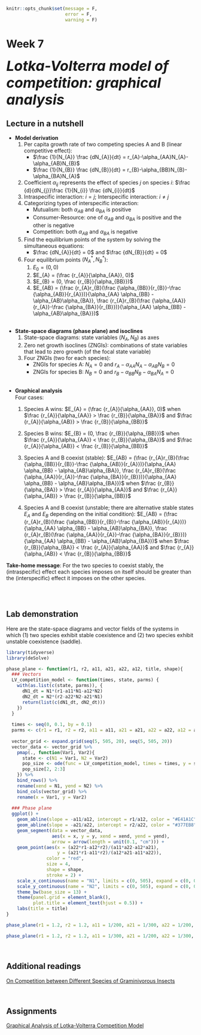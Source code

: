 ```r
knitr::opts_chunk$set(message = F, 
                      error = F, 
                      warning = F)

```

# Week 7  {-} 
<div style = "font-size: 28pt"> **_Lotka-Volterra model of competition: graphical analysis_**</div>

## Lecture in a nutshell {-}

* **Model derivation**
    1. Per capita growth rate of two competing species A and B (linear competitive effect):
        * $\frac {1}{N_{A}} \frac {dN_{A}}{dt} = r_{A}-\alpha_{AA}N_{A}-\alpha_{AB}N_{B}$
        * $\frac {1}{N_{B}} \frac {dN_{B}}{dt} = r_{B}-\alpha_{BB}N_{B}-\alpha_{BA}N_{A}$
    2. Coefficient $\alpha_{ij}$ represents the effect of species $j$ on species $i$: $\frac {d}{dN_{j}}\frac {1}{N_{i}} \frac {dN_{i}}{dt}$
    3. Intraspecific interaction: $i = j$; Interspecific interaction: $i \ne j$
    4. Categorizing types of interspecific interaction: 
        * Mutualism: both $\alpha_{AB}$ and $\alpha_{BA}$ is positive
        * Consumer-Resource: one of $\alpha_{AB}$ and $\alpha_{BA}$ is positive and the other is negative
        * Competition: both $\alpha_{AB}$ and $\alpha_{BA}$ is negative
    5. Find the equilibrium points of the system by solving the simultaneous equations:
        * $\frac {dN_{A}}{dt} = 0$ and $\frac {dN_{B}}{dt} = 0$ 
    6. Four equilibrium points $(N_{A}^{*}, N_{B}^{*})$:
        1. $E_{0} = (0, 0)$
        2. $E_{A} = (\frac {r_{A}}{\alpha_{AA}}, 0)$
        3. $E_{B} = (0, \frac {r_{B}}{\alpha_{BB}})$
        4. $E_{AB} = (\frac {r_{A}r_{B}(\frac {\alpha_{BB}}{r_{B}}-\frac {\alpha_{AB}}{r_{A}})}{\alpha_{AA} \alpha_{BB} - \alpha_{AB}\alpha_{BA}}, \frac {r_{A}r_{B}(\frac {\alpha_{AA}}{r_{A}}-\frac {\alpha_{BA}}{r_{B}})}{\alpha_{AA} \alpha_{BB} - \alpha_{AB}\alpha_{BA}})$
    
<div style="height:2px ;"><br></div>

* **State-space diagrams (phase plane) and isoclines**
    1. State-space diagrams: state variables $(N_{A}, N_{B})$ as axes
    2. Zero net growth isoclines (ZNGIs): combinations of state variables that lead to zero growth (of the focal state variable)
    3. Four ZNGIs (two for each species):
        * ZNGIs for species A: $N_{A} = 0$ and $r_{A}-\alpha_{AA}N_{A}-\alpha_{AB}N_{B} = 0$
        * ZNGIs for species B: $N_{B} = 0$ and $r_{B}-\alpha_{BB}N_{B}-\alpha_{BA}N_{A} = 0$

<div style="height:1px ;"><br></div>

* **Graphical analysis**
<div style="height:1px ;"><br></div> 
Four cases:
    1. Species A wins: $E_{A} = (\frac {r_{A}}{\alpha_{AA}}, 0)$ when $\frac {r_{A}}{\alpha_{AA}} > \frac {r_{B}}{\alpha_{BA}}$ and $\frac {r_{A}}{\alpha_{AB}} > \frac {r_{B}}{\alpha_{BB}}$
    
    2. Species B wins: $E_{B} = (0, \frac {r_{B}}{\alpha_{BB}})$ when $\frac {r_{A}}{\alpha_{AA}} < \frac {r_{B}}{\alpha_{BA}}$ and $\frac {r_{A}}{\alpha_{AB}} < \frac {r_{B}}{\alpha_{BB}}$
    
    3. Species A and B coexist (stable): $E_{AB} = (\frac {r_{A}r_{B}(\frac {\alpha_{BB}}{r_{B}}-\frac {\alpha_{AB}}{r_{A}})}{\alpha_{AA} \alpha_{BB} - \alpha_{AB}\alpha_{BA}}, \frac {r_{A}r_{B}(\frac {\alpha_{AA}}{r_{A}}-\frac {\alpha_{BA}}{r_{B}})}{\alpha_{AA} \alpha_{BB} - \alpha_{AB}\alpha_{BA}})$ when $\frac {r_{B}}{\alpha_{BA}} > \frac {r_{A}}{\alpha_{AA}}$ and $\frac {r_{A}}{\alpha_{AB}} > \frac {r_{B}}{\alpha_{BB}}$
    
    4. Species A and B coexist (unstable; there are alternative stable states $E_{A}$ and $E_{B}$ depending on the initial condition): $E_{AB} = (\frac {r_{A}r_{B}(\frac {\alpha_{BB}}{r_{B}}-\frac {\alpha_{AB}}{r_{A}})}{\alpha_{AA} \alpha_{BB} - \alpha_{AB}\alpha_{BA}}, \frac {r_{A}r_{B}(\frac {\alpha_{AA}}{r_{A}}-\frac {\alpha_{BA}}{r_{B}})}{\alpha_{AA} \alpha_{BB} - \alpha_{AB}\alpha_{BA}})$ when $\frac {r_{B}}{\alpha_{BA}} < \frac {r_{A}}{\alpha_{AA}}$ and $\frac {r_{A}}{\alpha_{AB}} < \frac {r_{B}}{\alpha_{BB}}$

**Take-home message**: For the two species to coexist stably, the (intraspecific) effect each species imposes on itself should be greater than the (interspecific) effect it imposes on the other species.

<div style="height:1px ;"><br></div>    
<br>

## Lab demonstration {-}

Here are the state-space diagrams and vector fields of the systems in which (1) two species exhibit stable coexistence and (2) two species exhibit unstable coexistence (saddle).

```r
library(tidyverse)
library(deSolve)

phase_plane <- function(r1, r2, a11, a21, a22, a12, title, shape){
  ### Vectors
  LV_competition_model <- function(times, state, parms) {
    with(as.list(c(state, parms)), {
      dN1_dt = N1*(r1-a11*N1-a12*N2)  
      dN2_dt = N2*(r2-a22*N2-a21*N1)
      return(list(c(dN1_dt, dN2_dt)))
    })
  }
  
  times <- seq(0, 0.1, by = 0.1)
  parms <- c(r1 = r1, r2 = r2, a11 = a11, a21 = a21, a22 = a22, a12 = a12)
  
  vector_grid <- expand.grid(seq(5, 505, 20), seq(5, 505, 20))
  vector_data <- vector_grid %>% 
    pmap(., function(Var1, Var2){
      state <- c(N1 = Var1, N2 = Var2)
      pop_size <- ode(func = LV_competition_model, times = times, y = state, parms = parms)
      pop_size[2, 2:3]
    }) %>% 
    bind_rows() %>%
    rename(xend = N1, yend = N2) %>%
    bind_cols(vector_grid) %>%
    rename(x = Var1, y = Var2)
  
  ### Phase plane
  ggplot() + 
    geom_abline(slope = -a11/a12, intercept = r1/a12, color = "#E41A1C", size = 1.5) + 
    geom_abline(slope = -a21/a22, intercept = r2/a22, color = "#377EB8", size = 1.5) + 
    geom_segment(data = vector_data, 
                 aes(x = x, y = y, xend = xend, yend = yend), 
                 arrow = arrow(length = unit(0.1, "cm"))) +
    geom_point(aes(x = (a22*r1-a12*r2)/(a11*a22-a12*a21), 
                   y = (a21*r1-a11*r2)/(a12*a21-a11*a22)), 
               color = "red", 
               size = 4, 
               shape = shape,
               stroke = 2) +
    scale_x_continuous(name = "N1", limits = c(0, 505), expand = c(0, 0)) +
    scale_y_continuous(name = "N2", limits = c(0, 505), expand = c(0, 0)) +
    theme_bw(base_size = 13) + 
    theme(panel.grid = element_blank(),
          plot.title = element_text(hjust = 0.5)) +
    labs(title = title)
}

phase_plane(r1 = 1.2, r2 = 1.2, a11 = 1/200, a21 = 1/300, a22 = 1/200, a12 = 1/300, title = "Stable coexistence", shape = 16)

phase_plane(r1 = 1.2, r2 = 1.2, a11 = 1/300, a21 = 1/200, a22 = 1/300, a12 = 1/200, title = "Unstable coexistence (saddle)", shape = 1)

```
<br>

## Additional readings {-}

[On Competition between Different Species of Graminivorous Insects](./Additional readings/Crombie_1945_Proceedings_B.pdf){target="_blank"}

<br>

## Assignments {-}

[Graphical Analysis of Lotka-Volterra Competition Model](./Assignments/Week7_LV Competition Model.pdf){target="_blank"}

<!-- [Suggested Solutions](./Assignments/Week7_LV Competition Model_with_Solutions.pdf){target="_blank"} -->





